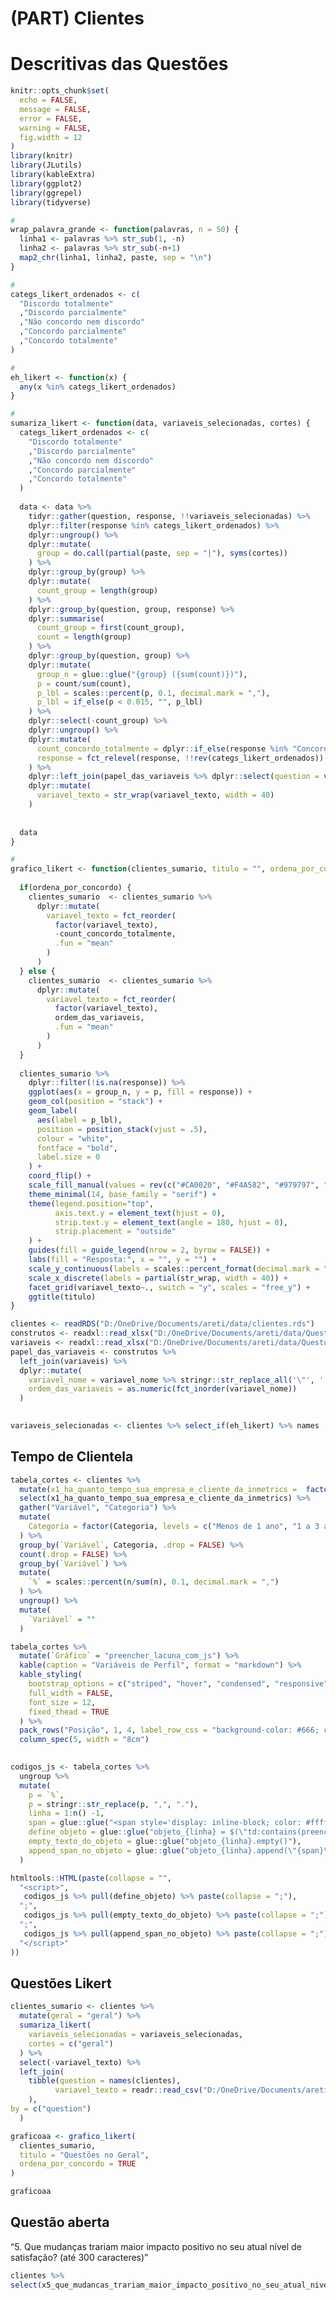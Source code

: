 # (PART) Clientes {-}

# Descritivas das Questões


```r
knitr::opts_chunk$set(
  echo = FALSE,
  message = FALSE,
  error = FALSE,
  warning = FALSE,
  fig.width = 12
)
library(knitr)
library(JLutils)
library(kableExtra)
library(ggplot2)
library(ggrepel)
library(tidyverse)

#
wrap_palavra_grande <- function(palavras, n = 50) {
  linha1 <- palavras %>% str_sub(1, -n)
  linha2 <- palavras %>% str_sub(-n+1)
  map2_chr(linha1, linha2, paste, sep = "\n")
}

#
categs_likert_ordenados <- c(
  "Discordo totalmente"
  ,"Discordo parcialmente"
  ,"Não concordo nem discordo"
  ,"Concordo parcialmente"
  ,"Concordo totalmente"
)

#
eh_likert <- function(x) {
  any(x %in% categs_likert_ordenados)
}

#
sumariza_likert <- function(data, variaveis_selecionadas, cortes) {
  categs_likert_ordenados <- c(
    "Discordo totalmente"
    ,"Discordo parcialmente"
    ,"Não concordo nem discordo"
    ,"Concordo parcialmente"
    ,"Concordo totalmente"
  )
  
  data <- data %>%
    tidyr::gather(question, response, !!variaveis_selecionadas) %>%  
    dplyr::filter(response %in% categs_likert_ordenados) %>%
    dplyr::ungroup() %>%
    dplyr::mutate(
      group = do.call(partial(paste, sep = "|"), syms(cortes))
    ) %>%
    dplyr::group_by(group) %>%
    dplyr::mutate(
      count_group = length(group)
    ) %>%
    dplyr::group_by(question, group, response) %>%
    dplyr::summarise(
      count_group = first(count_group),
      count = length(group)
    ) %>%
    dplyr::group_by(question, group) %>%
    dplyr::mutate(
      group_n = glue::glue("{group} ({sum(count)})"),
      p = count/sum(count),
      p_lbl = scales::percent(p, 0.1, decimal.mark = ","),
      p_lbl = if_else(p < 0.015, "", p_lbl)
    ) %>%
    dplyr::select(-count_group) %>%
    dplyr::ungroup() %>%
    dplyr::mutate(
      count_concordo_totalmente = dplyr::if_else(response %in% "Concordo totalmente", .$p, 0.0),
      response = fct_relevel(response, !!rev(categs_likert_ordenados))
    ) %>%
    dplyr::left_join(papel_das_variaveis %>% dplyr::select(question = variavel_nome, variavel_texto, ordem_das_variaveis) %>% dplyr::distinct()) %>%
    dplyr::mutate(
      variavel_texto = str_wrap(variavel_texto, width = 40)
    )
  
  
  data
}

#
grafico_likert <- function(clientes_sumario, titulo = "", ordena_por_concordo = TRUE) {
  
  if(ordena_por_concordo) {
    clientes_sumario  <- clientes_sumario %>%
      dplyr::mutate(
        variavel_texto = fct_reorder(
          factor(variavel_texto), 
          -count_concordo_totalmente, 
          .fun = "mean"
        )
      )
  } else {
    clientes_sumario  <- clientes_sumario %>%
      dplyr::mutate(
        variavel_texto = fct_reorder(
          factor(variavel_texto), 
          ordem_das_variaveis, 
          .fun = "mean"
        )
      )
  }
  
  clientes_sumario %>%
    dplyr::filter(!is.na(response)) %>%
    ggplot(aes(x = group_n, y = p, fill = response)) +
    geom_col(position = "stack") +
    geom_label(
      aes(label = p_lbl), 
      position = position_stack(vjust = .5), 
      colour = "white", 
      fontface = "bold", 
      label.size = 0
    ) +
    coord_flip() +
    scale_fill_manual(values = rev(c("#CA0020", "#F4A582", "#979797", "#92C5DE", "#0571B0"))) + 
    theme_minimal(14, base_family = "serif") +
    theme(legend.position="top",
          axis.text.y = element_text(hjust = 0),
          strip.text.y = element_text(angle = 180, hjust = 0),
          strip.placement = "outside"
    ) +
    guides(fill = guide_legend(nrow = 2, byrow = FALSE)) +
    labs(fill = "Resposta:", x = "", y = "") +
    scale_y_continuous(labels = scales::percent_format(decimal.mark = ","))+
    scale_x_discrete(labels = partial(str_wrap, width = 40)) +
    facet_grid(variavel_texto~., switch = "y", scales = "free_y") +
    ggtitle(titulo)
}

```

```r
clientes <- readRDS("D:/OneDrive/Documents/areti/data/clientes.rds") 
construtos <- readxl::read_xlsx("D:/OneDrive/Documents/areti/data/Questoes_e_Construtos.xlsx", sheet = "construtos")
variaveis <- readxl::read_xlsx("D:/OneDrive/Documents/areti/data/Questoes_e_Construtos.xlsx", sheet = "variaveis")
papel_das_variaveis <- construtos %>% 
  left_join(variaveis) %>%
  dplyr::mutate(
    variavel_nome = variavel_nome %>% stringr::str_replace_all('\"', ''),
    ordem_das_variaveis = as.numeric(fct_inorder(variavel_nome))
  ) 
  

variaveis_selecionadas <- clientes %>% select_if(eh_likert) %>% names
```

## Tempo de Clientela

```r


tabela_cortes <- clientes %>%
  mutate(x1_ha_quanto_tempo_sua_empresa_e_cliente_da_inmetrics =  factor(x1_ha_quanto_tempo_sua_empresa_e_cliente_da_inmetrics, levels = c("Menos de 1 ano", "1 a 3 anos", "3 a 6 anos", "Mais de 6 anos"))) %>%
  select(x1_ha_quanto_tempo_sua_empresa_e_cliente_da_inmetrics) %>%
  gather("Variável", "Categoria") %>%
  mutate(
    Categoria = factor(Categoria, levels = c("Menos de 1 ano", "1 a 3 anos", "3 a 6 anos", "Mais de 6 anos"))
  ) %>%
  group_by(`Variável`, Categoria, .drop = FALSE) %>%
  count(.drop = FALSE) %>%
  group_by(`Variável`) %>%
  mutate(
    `%` = scales::percent(n/sum(n), 0.1, decimal.mark = ",")
  ) %>%
  ungroup() %>%
  mutate(
    `Variável` = ""
  )

tabela_cortes %>%
  mutate(`Gráfico` = "preencher_lacuna_com_js") %>%
  kable(caption = "Variáveis de Perfil", format = "markdown") %>%
  kable_styling(
    bootstrap_options = c("striped", "hover", "condensed", "responsive"), 
    full_width = FALSE, 
    font_size = 12, 
    fixed_thead = TRUE
  ) %>%
  pack_rows("Posição", 1, 4, label_row_css = "background-color: #666; color: #fff;") %>%
  column_spec(5, width = "8cm")
  
```

```r
codigos_js <- tabela_cortes %>%
  ungroup %>%
  mutate(
    p = `%`,
    p = stringr::str_replace(p, ",", "."),
    linha = 1:n() -1,
    span = glue::glue("<span style='display: inline-block; color: #ffffff00; direction: rtl; border-radius: 1px; padding-right: 2px; background-color: lightgreen; width: {p}'>|</span>"),
    define_objeto = glue::glue("objeto_{linha} = $(\"td:contains(preencher_lacuna_com_js)\").eq({linha})"),
    empty_texto_do_objeto = glue::glue("objeto_{linha}.empty()"),
    append_span_no_objeto = glue::glue("objeto_{linha}.append(\"{span}\")"),
  ) 

htmltools::HTML(paste(collapse = "",
  "<script>", 
   codigos_js %>% pull(define_objeto) %>% paste(collapse = ";"), 
  ";",
   codigos_js %>% pull(empty_texto_do_objeto) %>% paste(collapse = ";"),
  ";",
   codigos_js %>% pull(append_span_no_objeto) %>% paste(collapse = ";"), 
  "</script>"
))
```



## Questões Likert

```r
clientes_sumario <- clientes %>% 
  mutate(geral = "geral") %>%
  sumariza_likert(
    variaveis_selecionadas = variaveis_selecionadas,
    cortes = c("geral")
  ) %>%
  select(-variavel_texto) %>%
  left_join(
    tibble(question = names(clientes),
          variavel_texto = readr::read_csv("D:/OneDrive/Documents/areti/data-raw/(clientes) Pesquisa de Cultura da InMetrics.csv", n_max = 1, col_names = FALSE) %>% gather(questao, variavel_texto) %>% pluck("variavel_texto")
    ),
by = c("question")
  )
```


```r

graficoaa <- grafico_likert(
  clientes_sumario,
  titulo = "Questões no Geral",
  ordena_por_concordo = TRUE
)

graficoaa
```


## Questão aberta

"5. Que mudanças trariam maior impacto positivo no seu atual nível de satisfação? (até 300 caracteres)"

```r
clientes %>% 
select(x5_que_mudancas_trariam_maior_impacto_positivo_no_seu_atual_nivel_de_satisfacao_ate_300_caracteres) %>% mutate(x5_que_mudancas_trariam_maior_impacto_positivo_no_seu_atual_nivel_de_satisfacao_ate_300_caracteres = stringr::str_wrap(x5_que_mudancas_trariam_maior_impacto_positivo_no_seu_atual_nivel_de_satisfacao_ate_300_caracteres, 5))  %>% set_names("")%>% kable() %>% column_spec(1, width = "33em")
```

